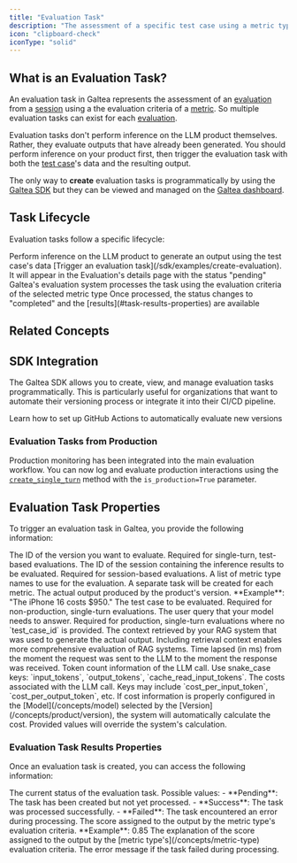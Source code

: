 ```yaml
---
title: "Evaluation Task"
description: "The assessment of a specific test case using a metric type"
icon: "clipboard-check"
iconType: "solid"
---
```



## What is an Evaluation Task?

An evaluation task in Galtea represents the assessment of an [evaluation](/concepts/product/version/session/evaluation) from a [session](/concepts/product/version/session) using a the evaluation criteria of a [metric](/concepts/metric-type). So multiple evaluation tasks can exist for each [evaluation](/concepts/product/version/session/evaluation).

<Note>Evaluation tasks don't perform inference on the LLM product themselves. Rather, they evaluate outputs that have already been generated. You should perform inference on your product first, then trigger the evaluation task with both the [test case](/concepts/product/test/case)'s data and the resulting output.</Note>

The only way to **create** evaluation tasks is programmatically by using the [Galtea SDK](/sdk/api/evaluation-task/service) but they can be viewed and managed on the [Galtea dashboard](https://platform.galtea.ai/).

## Task Lifecycle

Evaluation tasks follow a specific lifecycle:

<Steps>
  <Step title="Inference">Perform inference on the LLM product to generate an output using the test case's data</Step>
  <Step title="Creation">[Trigger an evaluation task](/sdk/examples/create-evaluation). It will appear in the Evaluation's details page with the status "pending"</Step>
  <Step title="Processing">Galtea's evaluation system processes the task using the evaluation criteria of the selected metric type</Step>
  <Step title="Completion">Once processed, the status changes to "completed" and the [results](#task-results-properties) are available</Step>
</Steps>

## Related Concepts

<CardGroup cols={2}>
  <TestCard />
  <TestCaseCard />
  <EvaluationCard />
  <MetricTypeCard />
</CardGroup>

## SDK Integration

The Galtea SDK allows you to create, view, and manage evaluation tasks programmatically. This is particularly useful for organizations that want to automate their versioning process or integrate it into their CI/CD pipeline.

<CardGroup cols={2}>
  <SDKEvaluationTaskServiceCard />
  <Card title="GitHub Actions" icon="code-compare" href="/sdk/integrations/github-actions">
    Learn how to set up GitHub Actions to automatically evaluate new versions
  </Card>
</CardGroup>

### Evaluation Tasks from Production

Production monitoring has been integrated into the main evaluation workflow. You can now log and evaluate production interactions using the [`create_single_turn`](/sdk/api/evaluation-task/create-single-turn) method with the `is_production=True` parameter.

## Evaluation Task Properties

To trigger an evaluation task in Galtea, you provide the following information:

<ResponseField name="Version ID" type="string" required>
  The ID of the version you want to evaluate. Required for single-turn, test-based evaluations.
</ResponseField>

<ResponseField name="Session ID" type="string" required>
  The ID of the session containing the inference results to be evaluated. Required for session-based evaluations.
</ResponseField>

<ResponseField name="Metrics" type="list[string]" required>
  A list of metric type names to use for the evaluation. A separate task will be created for each metric.
</ResponseField>

<ResponseField name="Actual Output" type="Text" required>
  The actual output produced by the product's version. **Example**: "The iPhone 16 costs $950."
</ResponseField>

<ResponseField name="Test Case ID" type="Test Case" optional>
  The test case to be evaluated. Required for non-production, single-turn evaluations.
</ResponseField>

<ResponseField name="Input" type="Text" optional>
  The user query that your model needs to answer. Required for production, single-turn evaluations where no `test_case_id` is provided.
</ResponseField>

<ResponseField name="Retrieval Context" type="Text" optional>
  The context retrieved by your RAG system that was used to generate the actual output.
  <Note>
    Including retrieval context enables more comprehensive evaluation of RAG systems.
  </Note>
</ResponseField>

<ResponseField name="Latency" type="float" optional>
  Time lapsed (in ms) from the moment the request was sent to the LLM to the moment the response was received.
</ResponseField>

<ResponseField name="Usage Info" type="Object" optional>
  Token count information of the LLM call. Use snake_case keys: `input_tokens`, `output_tokens`, `cache_read_input_tokens`.
</ResponseField>

<ResponseField name="Cost Info" type="Object" optional>
  The costs associated with the LLM call. Keys may include `cost_per_input_token`, `cost_per_output_token`, etc.
  <Warning>
    If cost information is properly configured in the [Model](/concepts/model) selected by the [Version](/concepts/product/version), the system will automatically calculate the cost. Provided values will override the system's calculation.
  </Warning>
</ResponseField>

### Evaluation Task Results Properties

Once an evaluation task is created, you can access the following information:

<ResponseField name="Status" type="Enum">
  The current status of the evaluation task.
  Possible values:
  - **Pending**: The task has been created but not yet processed.
  - **Success**: The task was processed successfully.
  - **Failed**: The task encountered an error during processing.
</ResponseField>

<ResponseField name="Score" type="Number">
  The score assigned to the output by the metric type's evaluation criteria. **Example**: 0.85
</ResponseField>

<ResponseField name="Reason" type="Text">
  The explanation of the score assigned to the output by the [metric type's](/concepts/metric-type) evaluation criteria.
</ResponseField>

<ResponseField name="Error" type="Text">
  The error message if the task failed during processing.
</ResponseField>